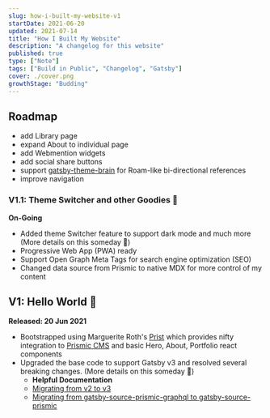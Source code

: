 ```yaml
---
slug: how-i-built-my-website-v1
startDate: 2021-06-20
updated: 2021-07-14
title: "How I Built My Website"
description: "A changelog for this website"
published: true
type: ["Note"]
tags: ["Build in Public", "Changelog", "Gatsby"]
cover: ./cover.png
growthStage: "Budding"
---
```


<BasicImage
  src="https://res.cloudinary.com/wtkw/image/upload/v1626370084/waltertengcom/garden/how-i-built-my-website-v1/cover_ixnnpi.png"
  alt="cover"
/>

## Roadmap

- add Library page
- expand About to individual page
- add Webmention widgets
- add social share buttons
- support [gatsby-theme-brain](https://github.com/aengusmcmillin/gatsby-theme-brain) for Roam-like bi-directional references
- improve navigation

### V1.1: Theme Switcher and other Goodies 🎨

**On-Going**

- Added theme Switcher feature to support dark mode and much more (More details on this someday 🤞)
- Progressive Web App (PWA) ready
- Support Open Graph Meta Tags for search engine optimization (SEO)
- Changed data source from Prismic to native MDX for more control of my content

<BasicImage
  src="https://res.cloudinary.com/wtkw/image/upload/v1626370084/waltertengcom/garden/how-i-built-my-website-v1/v1_yzkqga.png"
  alt="v1"
/>

## V1: Hello World 🐣

**Released: 20 Jun 2021**

- Bootstrapped using Marguerite Roth's [Prist](https://github.com/margueriteroth/gatsby-prismic-starter-prist) which provides nifty integration to [Prismic CMS](https://prismic.io/) and basic Hero, About, Portfolio react components
- Upgraded the base code to support Gatsby v3 and resolved several breaking changes. (More details on this someday 🤞)
  - **Helpful Documentation**
  - [Migrating from v2 to v3](https://www.gatsbyjs.com/docs/reference/release-notes/migrating-from-v2-to-v3/)
  - [Migrating from gatsby-source-prismic-graphql to gatsby-source-prismic](https://prismic.io/docs/technologies/migration-guide-gatsby)
